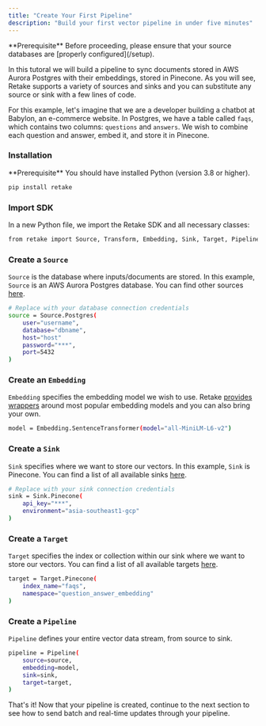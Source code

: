 ```yaml
---
title: "Create Your First Pipeline"
description: "Build your first vector pipeline in under five minutes"
---
```


<Info>
  **Prerequisite** Before proceeding, please ensure that your source databases
  are [properly configured](/setup).
</Info>

In this tutoral we will build a pipeline to sync documents stored in AWS Aurora Postgres with their embeddings,
stored in Pinecone. As you will see, Retake supports a variety of sources and sinks and
you can substitute any source or sink with a few lines of code.

For this example, let's imagine that we are a developer building a chatbot at Babylon, an e-commerce website. In Postgres, we have a table called
`faqs`, which contains two columns: `questions` and `answers`. We wish to combine each question and answer, embed it, and store it in Pinecone.

### Installation

<Info>
  **Prerequisite** You should have installed Python (version 3.8 or higher).
</Info>

<CodeGroup>

```bash terminal
pip install retake
```

</CodeGroup>

### Import SDK

In a new Python file, we import the Retake SDK and all necessary classes:

```bash main.py
from retake import Source, Transform, Embedding, Sink, Target, Pipeline
```

### Create a `Source`

`Source` is the database where inputs/documents are stored.
In this example, `Source` is an AWS Aurora Postgres database. You can find
other sources [here](/concepts/source).

```bash main.py
# Replace with your database connection credentials
source = Source.Postgres(
    user="username",
    database="dbname",
    host="host"
    password="***",
    port=5432
)
```

### Create an `Embedding`

`Embedding` specifies the embedding model we wish to use. Retake [provides wrappers](/concepts/embedding) around most popular embedding models
and you can also bring your own.

```bash main.py
model = Embedding.SentenceTransformer(model="all-MiniLM-L6-v2")
```

### Create a `Sink`

`Sink` specifies where we want to store our vectors. In this example, `Sink` is Pinecone. You can find
a list of all available sinks [here](/concepts/sink).

```bash main.py
# Replace with your sink connection credentials
sink = Sink.Pinecone(
    api_key="***",
    environment="asia-southeast1-gcp"
)
```

### Create a `Target`

`Target` specifies the index or collection within our sink where we want to store our vectors. You can find
a list of all available targets [here](/concepts/target).

```bash main.py
target = Target.Pinecone(
    index_name="faqs",
    namespace="question_answer_embedding"
)
```

### Create a `Pipeline`

`Pipeline` defines your entire vector data stream, from source to sink.

```bash main.py
pipeline = Pipeline(
    source=source,
    embedding=model,
    sink=sink,
    target=target,
)
```

That's it! Now that your pipeline is created, continue to the next section to see how to send batch and
real-time updates through your pipeline.
